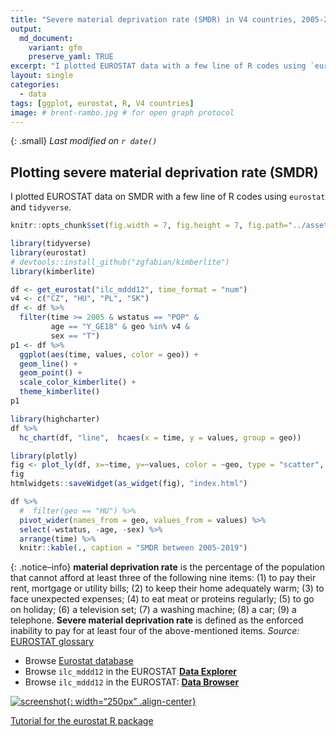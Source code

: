 ```yaml
---
title: "Severe material deprivation rate (SMDR) in V4 countries, 2005-2019"
output:
  md_document:
    variant: gfm 
    preserve_yaml: TRUE
excerpt: "I plotted EUROSTAT data with a few line of R codes using `eurostat` and `tidyverse`."
layout: single
categories:
  - data
tags: [ggplot, eurostat, R, V4 countries]
image: # brent-rambo.jpg # for open graph protocol
---
```

{: .small}
*Last modified on `r date()`*

## Plotting severe material deprivation rate (SMDR)
I plotted EUROSTAT data on SMDR with a few line of R codes using `eurostat` and `tidyverse`.

```r
knitr::opts_chunk$set(fig.width = 7, fig.height = 7, fig.path="../assets/img/21-02-22-eurostat/")
```

```r
library(tidyverse)
library(eurostat)
# devtools::install_github("zgfabian/kimberlite")
library(kimberlite)
```
 
```r
df <- get_eurostat("ilc_mddd12", time_format = "num")
v4 <- c("CZ", "HU", "PL", "SK")
df <- df %>%
  filter(time >= 2005 & wstatus == "POP" &
         age == "Y_GE18" & geo %in% v4 &
         sex == "T")
p1 <- df %>%
  ggplot(aes(time, values, color = geo)) +
  geom_line() +
  geom_point() +
  scale_color_kimberlite() +
  theme_kimberlite()
p1
```

```r
library(highcharter)
df %>%
  hc_chart(df, "line",  hcaes(x = time, y = values, group = geo))
```

```r
library(plotly)
fig <- plot_ly(df, x=~time, y=~values, color = ~geo, type = "scatter", mode = "lines")
fig
htmlwidgets::saveWidget(as_widget(fig), "index.html")
```


```r
df %>%
  #  filter(geo == "HU") %>%
  pivot_wider(names_from = geo, values_from = values) %>%
  select(-wstatus, -age, -sex) %>%
  arrange(time) %>%
  knitr::kable(., caption = "SMDR between 2005-2019")
```


{: .notice--info}
**material deprivation rate** is the percentage of the population that cannot afford at least three of the following nine items: (1) to pay their rent, mortgage or utility bills; (2) to keep their home adequately warm; (3) to face unexpected expenses; (4) to eat meat or proteins regularly; (5) to go on holiday; (6) a television set; (7) a washing machine; (8) a car; (9) a telephone. **Severe material deprivation rate** is defined as the enforced inability to pay for at least four of the above-mentioned items. _Source:_ [EUROSTAT glossary](https://ec.europa.eu/eurostat/statistics-explained/index.php?title=Glossary:Severe_material_deprivation_rate)

- Browse [Eurostat database](https://ec.europa.eu/eurostat/data/database)
- Browse `ilc_mddd12` in the EUROSTAT [**Data Explorer**](http://appsso.eurostat.ec.europa.eu/nui/show.do?dataset=ilc_mddd12&lang=en)
- Browse `ilc_mddd12` in the EUROSTAT: [**Data Browser**](https://ec.europa.eu/eurostat/databrowser/view/ilc_mddd12/default/table?lang=en)

[![screenshot]({{ site.baseurl }}/assets/img/21-02-22-eurostat/screenshot.png){: width="250px" .align-center}]({{ site.baseurl }}/assets/img/21-02-22-eurostat/screenshot.png)





<!--
With the exception of Hungary severe material deprivation rate (SMDR) declined unanimously after joining to the EU. Hungary was hit harder by the social outcomes of 2008 financial crisis than Czechia, Poland or Slovakia. SMDR grew from n in 2008 to N in 2013. However, the austerity measures of social-liberal government and unorthodox economic policy of the second Orbán cabinet resulted in a decline of SMDR after 2012 in Hungary. Poland was far from the most effective in reducing SMDR among V4s.
-->

[Tutorial for the eurostat R package](http://ropengov.github.io/eurostat/articles/website/eurostat_tutorial.html)


